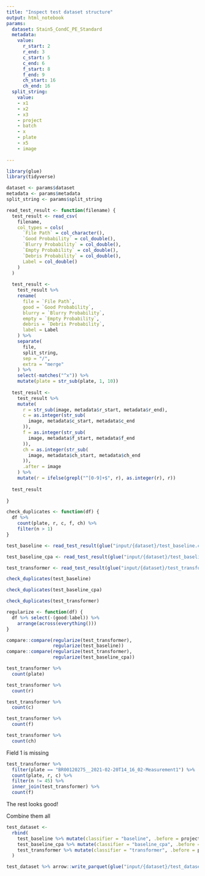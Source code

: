 ```yaml
---
title: "Inspect test dataset structure"
output: html_notebook
params:
  dataset: Stain5_CondC_PE_Standard
  metadata:
    value:
      r_start: 2
      r_end: 3
      c_start: 5
      c_end: 6
      f_start: 8
      f_end: 9
      ch_start: 16
      ch_end: 16
  split_string:
    value: 
    - x1
    - x2
    - x3
    - project
    - batch
    - x
    - plate
    - x5
    - image
        
--- 
```


```r
library(glue)
library(tidyverse)
```

```r
dataset <- params$dataset
metadata <- params$metadata
split_string <- params$split_string
```

```r
read_test_result <- function(filename) {
  test_result <- read_csv(
    filename,
    col_types = cols(
      `File Path` = col_character(),
      `Good Probability` = col_double(),
      `Blurry Probability` = col_double(),
      `Empty Probability` = col_double(),
      `Debris Probability` = col_double(),
      Label = col_double()
    )
  )
  
  test_result <-
    test_result %>%
    rename(
      file = `File Path`,
      good = `Good Probability`,
      blurry = `Blurry Probability`,
      empty = `Empty Probability`,
      debris = `Debris Probability`,
      label = Label
    ) %>%
    separate(
      file,
      split_string,
      sep = "/",
      extra = "merge"
    ) %>%
    select(-matches("^x")) %>%
    mutate(plate = str_sub(plate, 1, 10))
  
  test_result <-
    test_result %>%
    mutate(
      r = str_sub(image, metadata$r_start, metadata$r_end),
      c = as.integer(str_sub(
        image, metadata$c_start, metadata$c_end
      )),
      f = as.integer(str_sub(
        image, metadata$f_start, metadata$f_end
      )),
      ch = as.integer(str_sub(
        image, metadata$ch_start, metadata$ch_end
      )),
      .after = image
    ) %>%
    mutate(r = ifelse(grepl("^[0-9]+$", r), as.integer(r), r))
  
  test_result
  
}
```


```r
check_duplicates <- function(df) {
  df %>%
    count(plate, r, c, f, ch) %>%
    filter(n > 1)
}
```


```r
test_baseline <- read_test_result(glue("input/{dataset}/test_baseline.csv.gz"))

test_baseline_cpa <- read_test_result(glue("input/{dataset}/test_baseline_cpa.csv.gz"))

test_transformer <- read_test_result(glue("input/{dataset}/test_transformer.csv.gz"))
```


```r
check_duplicates(test_baseline)

check_duplicates(test_baseline_cpa)

check_duplicates(test_transformer)
```
```r
regularize <- function(df) {
  df %>% select(-(good:label)) %>% 
    arrange(across(everything()))
}

compare::compare(regularize(test_transformer),
                 regularize(test_baseline))
compare::compare(regularize(test_transformer),
                 regularize(test_baseline_cpa))
```

```r
test_transformer %>%
  count(plate)
```


```r
test_transformer %>%
  count(r)
```


```r
test_transformer %>%
  count(c)
```


```r
test_transformer %>%
  count(f)
```


```r
test_transformer %>%
  count(ch)
```

Field 1 is missing

```r
test_transformer %>%
  filter(plate == "BR00120275__2021-02-20T14_16_02-Measurement1") %>%
  count(plate, r, c) %>%
  filter(n != 45) %>%
  inner_join(test_transformer) %>%
  count(f)
```

The rest looks good!

Combine them all

```r
test_dataset <-
  rbind(
    test_baseline %>% mutate(classifier = "baseline", .before = project),
    test_baseline_cpa %>% mutate(classifier = "baseline_cpa", .before = project),
    test_transformer %>% mutate(classifier = "transformer", .before = project)
  )
```

```r
test_dataset %>% arrow::write_parquet(glue("input/{dataset}/test_dataset.parquet"))
```

